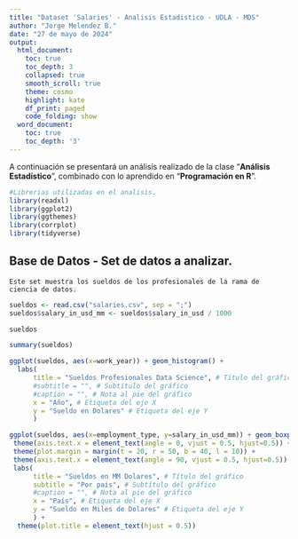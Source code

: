 ```yaml
---
title: "Dataset 'Salaries' - Analisis Estadistico - UDLA - MDS"
author: "Jorge Melendez B."
date: "27 de mayo de 2024"
output:
  html_document:
    toc: true
    toc_depth: 3
    collapsed: true
    smooth_scroll: true
    theme: cosmo
    highlight: kate
    df_print: paged
    code_folding: show
  word_document:
    toc: true
    toc_depth: '3'
---
```

A continuación se presentará un análisis realizado de la clase "**Análisis Estadístico**", combinado con lo aprendido
en "**Programación en R**". 

```r
#Librerias utilizadas en el analisis.
library(readxl)
library(ggplot2)
library(ggthemes)
library(corrplot)
library(tidyverse)
```

## Base de Datos - Set de datos a analizar.

```Este set muestra los sueldos de los profesionales de la rama de ciencia de datos.```
```r
sueldos <- read.csv("salaries.csv", sep = ";")
sueldos$salary_in_usd_mm <- sueldos$salary_in_usd / 1000
```

```r
sueldos
```

```r
summary(sueldos)
```

```r
ggplot(sueldos, aes(x=work_year)) + geom_histogram() + 
  labs(
      title = "Sueldos Profesionales Data Science", # Título del gráfico
      #subtitle = "", # Subtítulo del gráfico
      #caption = "", # Nota al pie del gráfico
      x = "Año", # Etiqueta del eje X
      y = "Sueldo en Dolares" # Etiqueta del eje Y
      )
```


```r
ggplot(sueldos, aes(x=employment_type, y=salary_in_usd_mm)) + geom_boxplot() +
 theme(axis.text.x = element_text(angle = 0, vjust = 0.5, hjust=0.5)) +
 theme(plot.margin = margin(t = 20, r = 50, b = 40, l = 10)) +
 theme(axis.text.x = element_text(angle = 90, vjust = 0.5, hjust=0.5)) +
 labs(
      title = "Sueldos en MM Dolares", # Título del gráfico
      subtitle = "Por pais", # Subtítulo del gráfico
      #caption = "", # Nota al pie del gráfico
      x = "País", # Etiqueta del eje X
      y = "Sueldo en Miles de Dolares" # Etiqueta del eje Y
      ) +
  theme(plot.title = element_text(hjust = 0.5))
```

